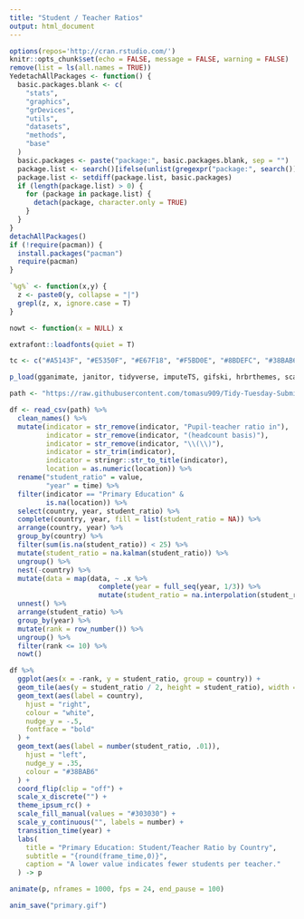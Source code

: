 ```yaml
---
title: "Student / Teacher Ratios"
output: html_document
---
```


```r
options(repos='http://cran.rstudio.com/')
knitr::opts_chunk$set(echo = FALSE, message = FALSE, warning = FALSE)
remove(list = ls(all.names = TRUE))
YedetachAllPackages <- function() {
  basic.packages.blank <- c(
    "stats",
    "graphics",
    "grDevices",
    "utils",
    "datasets",
    "methods",
    "base"
  )
  basic.packages <- paste("package:", basic.packages.blank, sep = "")
  package.list <- search()[ifelse(unlist(gregexpr("package:", search())) == 1, TRUE, FALSE)]
  package.list <- setdiff(package.list, basic.packages)
  if (length(package.list) > 0) {
    for (package in package.list) {
      detach(package, character.only = TRUE)
    }
  }
}
detachAllPackages()
if (!require(pacman)) {
  install.packages("pacman")
  require(pacman)
}

`%g%` <- function(x,y) {
  z <- paste0(y, collapse = "|")
  grepl(z, x, ignore.case = T)
}

nowt <- function(x = NULL) x

extrafont::loadfonts(quiet = T)

tc <- c("#A5143F", "#E5350F", "#E67F18", "#F5BD0E", "#8BDEFC", "#38BAB6", "#234C68", "#4B3460")

p_load(gganimate, janitor, tidyverse, imputeTS, gifski, hrbrthemes, scales)
```

```r
path <- "https://raw.githubusercontent.com/tomasu909/Tidy-Tuesday-Submissions/master/Data/EDULIT_DS_10052019145625752.csv"

df <- read_csv(path) %>% 
  clean_names() %>% 
  mutate(indicator = str_remove(indicator, "Pupil-teacher ratio in"),
         indicator = str_remove(indicator, "(headcount basis)"),
         indicator = str_remove(indicator, "\\(\\)"),
         indicator = str_trim(indicator),
         indicator = stringr::str_to_title(indicator),
         location = as.numeric(location)) %>% 
  rename("student_ratio" = value,
         "year" = time) %>% 
  filter(indicator == "Primary Education" &
         is.na(location)) %>%
  select(country, year, student_ratio) %>%
  complete(country, year, fill = list(student_ratio = NA)) %>%
  arrange(country, year) %>% 
  group_by(country) %>% 
  filter(sum(is.na(student_ratio)) < 25) %>% 
  mutate(student_ratio = na.kalman(student_ratio)) %>% 
  ungroup() %>% 
  nest(-country) %>%
  mutate(data = map(data, ~ .x %>% 
                      complete(year = full_seq(year, 1/3)) %>% 
                      mutate(student_ratio = na.interpolation(student_ratio, option = "linear")))) %>% 
  unnest() %>% 
  arrange(student_ratio) %>% 
  group_by(year) %>% 
  mutate(rank = row_number()) %>% 
  ungroup() %>% 
  filter(rank <= 10) %>% 
  nowt()
```

```r
df %>%
  ggplot(aes(x = -rank, y = student_ratio, group = country)) +
  geom_tile(aes(y = student_ratio / 2, height = student_ratio), width = 0.9) +
  geom_text(aes(label = country),
    hjust = "right",
    colour = "white",
    nudge_y = -.5,
    fontface = "bold"
  ) +
  geom_text(aes(label = number(student_ratio, .01)),
    hjust = "left",
    nudge_y = .35,
    colour = "#38BAB6"
  ) +
  coord_flip(clip = "off") +
  scale_x_discrete("") +
  theme_ipsum_rc() + 
  scale_fill_manual(values = "#303030") +
  scale_y_continuous("", labels = number) +
  transition_time(year) +
  labs(
    title = "Primary Education: Student/Teacher Ratio by Country",
    subtitle = "{round(frame_time,0)}",
    caption = "A lower value indicates fewer students per teacher."
  ) -> p

animate(p, nframes = 1000, fps = 24, end_pause = 100)

anim_save("primary.gif")
```

